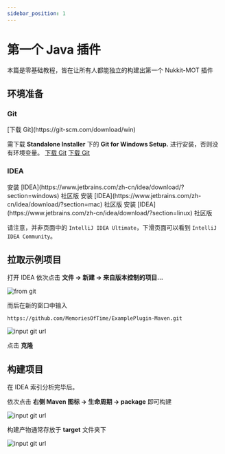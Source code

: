 ```yaml
---
sidebar_position: 1
---
```



# 第一个 Java 插件

本篇是零基础教程，皆在让所有人都能独立的构建出第一个 Nukkit-MOT 插件

## 环境准备

### Git

<Tabs groupId="operating-systems">
  <TabItem value="win" label="Windows">
  [下载 Git](https://git-scm.com/download/win)

  需下载 **Standalone Installer** 下的 **Git for Windows Setup.** 进行安装，否则没有环境变量。
  </TabItem>
  <TabItem value="mac" label="macOS">[下载 Git](https://git-scm.com/download/mac)</TabItem>
  <TabItem value="linux" label="Linux">[下载 Git](https://git-scm.com/download/linux)</TabItem>
</Tabs>

### IDEA

<Tabs groupId="operating-systems">
  <TabItem value="win" label="Windows">安装 [IDEA](https://www.jetbrains.com/zh-cn/idea/download/?section=windows) 社区版</TabItem>
  <TabItem value="mac" label="macOS">安装 [IDEA](https://www.jetbrains.com/zh-cn/idea/download/?section=mac) 社区版</TabItem>
  <TabItem value="linux" label="Linux">安装 [IDEA](https://www.jetbrains.com/zh-cn/idea/download/?section=linux) 社区版</TabItem>
</Tabs>

请注意，并非页面中的 `IntelliJ IDEA Ultimate`，下滑页面可以看到 `IntelliJ IDEA Community`。

## 拉取示例项目

打开 IDEA 依次点击 **文件 -> 新建 -> 来自版本控制的项目...**

![from git](/images/tutorial-basics/1.jpg)

而后在新的窗口中输入

```url
https://github.com/MemoriesOfTime/ExamplePlugin-Maven.git
```

![input git url](/images/tutorial-basics/2.png)

点击 **克隆**

## 构建项目

在 IDEA 索引分析完毕后。

依次点击 **右侧 Maven 图标 -> 生命周期 -> package** 即可构建

![input git url](/images/tutorial-basics/3.jpg)

构建产物通常存放于 **target** 文件夹下

![input git url](/images/tutorial-basics/4.jpg)